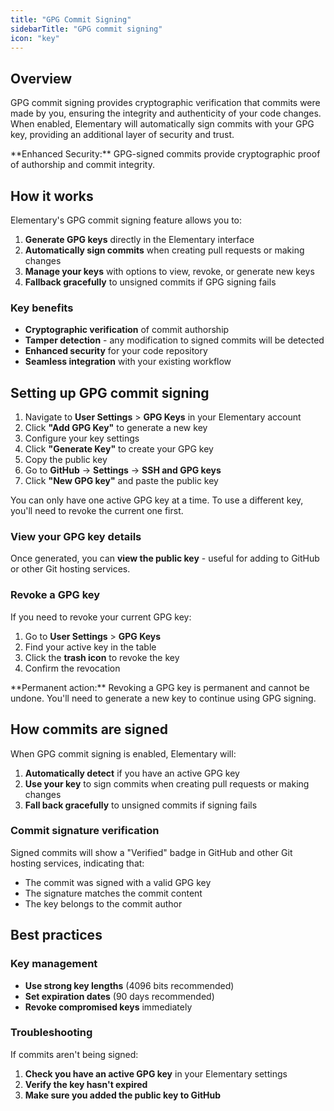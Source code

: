 ```yaml
---
title: "GPG Commit Signing"
sidebarTitle: "GPG commit signing"
icon: "key"
---
```


## Overview

GPG commit signing provides cryptographic verification that commits were made by you, ensuring the integrity and authenticity of your code changes. When enabled, Elementary will automatically sign commits with your GPG key, providing an additional layer of security and trust.

<Check>
  **Enhanced Security:** GPG-signed commits provide cryptographic proof of
  authorship and commit integrity.
</Check>

## How it works

Elementary's GPG commit signing feature allows you to:

1. **Generate GPG keys** directly in the Elementary interface
2. **Automatically sign commits** when creating pull requests or making changes
3. **Manage your keys** with options to view, revoke, or generate new keys
4. **Fallback gracefully** to unsigned commits if GPG signing fails

### Key benefits

- **Cryptographic verification** of commit authorship
- **Tamper detection** - any modification to signed commits will be detected
- **Enhanced security** for your code repository
- **Seamless integration** with your existing workflow

## Setting up GPG commit signing

1. Navigate to **User Settings** > **GPG Keys** in your Elementary account
2. Click **"Add GPG Key"** to generate a new key
3. Configure your key settings
4. Click **"Generate Key"** to create your GPG key
5. Copy the public key
6. Go to **GitHub** → **Settings** → **SSH and GPG keys**
7. Click **"New GPG key"** and paste the public key

<Note>
  You can only have one active GPG key at a time. To use a different key, you'll
  need to revoke the current one first.
</Note>

### View your GPG key details

Once generated, you can **view the public key** - useful for adding to GitHub or other Git hosting services.

### Revoke a GPG key

If you need to revoke your current GPG key:

1. Go to **User Settings** > **GPG Keys**
2. Find your active key in the table
3. Click the **trash icon** to revoke the key
4. Confirm the revocation

<Warning>
  **Permanent action:** Revoking a GPG key is permanent and cannot be undone.
  You'll need to generate a new key to continue using GPG signing.
</Warning>

## How commits are signed

When GPG commit signing is enabled, Elementary will:

1. **Automatically detect** if you have an active GPG key
2. **Use your key** to sign commits when creating pull requests or making changes
3. **Fall back gracefully** to unsigned commits if signing fails

### Commit signature verification

Signed commits will show a "Verified" badge in GitHub and other Git hosting services, indicating that:

- The commit was signed with a valid GPG key
- The signature matches the commit content
- The key belongs to the commit author

## Best practices

### Key management

- **Use strong key lengths** (4096 bits recommended)
- **Set expiration dates** (90 days recommended)
- **Revoke compromised keys** immediately

### Troubleshooting

If commits aren't being signed:

1. **Check you have an active GPG key** in your Elementary settings
2. **Verify the key hasn't expired**
3. **Make sure you added the public key to GitHub** 